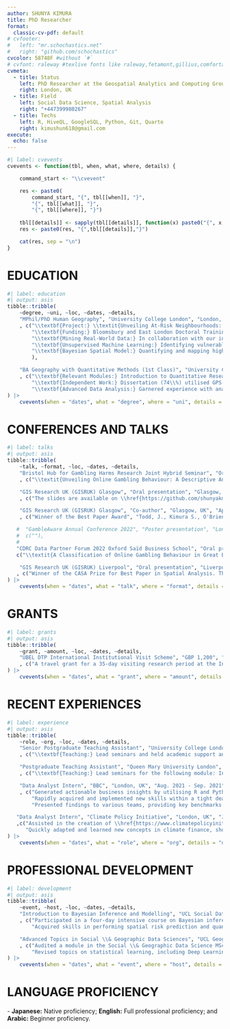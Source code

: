 ```yaml
---
author: SHUNYA KIMURA
title: PhD Researcher
format:
  classic-cv-pdf: default
# cvfooter:
#   left: "mr.schochastics.net"
#   right: "github.com/schochastics"
cvcolor: 58748F #without `#`
# cvfont: raleway #texlive fonts like raleway,fetamont,gillius,comfortaa
cvmeta:
  - title: Status
    left: PhD Researcher at the Geospatial Analytics and Computing Group, University College London
    right: London, UK
  - title: Field
    left: Social Data Science, Spatial Analysis
    right: "+447399980267"
  - title: Techs
    left: R, HiveQL, GoogleSQL, Python, Git, Quarto
    right: kimushun618@gmail.com
execute:
  echo: false
---
```


```r
#| label: cvevents
cvevents <- function(tbl, when, what, where, details) {

    command_start <- "\\cvevent"

    res <- paste0(
        command_start, "{", tbl[[when]], "}", 
        "{", tbl[[what]], "}",
        "{", tbl[[where]], "}")
    
    tbl[[details]] <- sapply(tbl[[details]], function(x) paste0("{", x, "}", collapse = ","))
    res <- paste0(res, "{",tbl[[details]],"}")

    cat(res, sep = "\n")
}
```

# EDUCATION

```r
#| label: education
#| output: asis
tibble::tribble(
    ~degree, ~uni, ~loc, ~dates, ~details,
    "MPhil/PhD Human Geography", "University College London", "London, UK", "Sep. 2021 - Present"
    , c("\\textbf{Project:} \\textit{Unveiling At-Risk Neighbourhoods: A Typology of Online Gambling Behavior in Great Britain Using Large-Scale Consumer Data}; supervised by Professor Paul Longley and Dr Justin Van Dijk.",
        "\\textbf{Funding:} Bloomsbury and East London Doctoral Training Partnership (UBEL DTP) - Economic and Social Research Council (ESRC) Studentship; co-funded by GambleAware.",
        "\\textbf{Mining Real-World Data:} In collaboration with our industry partner, I work with novel behavioral datasets distributed across their data warehouse system. External data linkages are conducted while adhering to appropriate procedures for information governance. [Technologies: BigQuery, Hive, GoogleSQL, HiveQL, R, GitLab, etc.]",
        "\\textbf{Unsupervised Machine Learning:} Identifying vulnerable socioeconomic and geographic groups of customers using a combination of dimensionality reduction and clustering methods. [Libraries: arrow, datatable, tidyr, stats, factoextra, motifcluster, sf, ggplot2, etc.]",
        "\\textbf{Bayesian Spatial Model:} Quantifying and mapping high resolution geographic patterns of risk, and assessing their relationships with potential risk factors. [Libraries: INLA, rstan, spdep, sf, ggplot2, etc.]"
        ),

    "BA Geography with Quantitative Methods (1st Class)", "University College London", "London, UK", "Sep. 2018 - Aug. 2021"
    , c("\\textbf{Relevant Modules:} Introduction to Quantitative Research Methods (73\\%), Geocomputation (68.5\\%), Data Analysis (74.5\\%), Mining Social and Geographic Datasets with Python (80.9\\%)", 
        "\\textbf{Independent Work:} Dissertation (74\\%) utilised GPS-data analysis to empirically investigate the usage of a dockless e-bike share system in London. Several spatial and statistical analyses were conducted, including DBSCAN, KDE clustering, and multilevel negative binomial regression. This work was nominated for the 2021 Transport Geography Research Group Undergraduate Dissertation Prize.", 
        "\\textbf{Advanced Data Analysis:} Garnered experience with analysing randomised experiments, observational causal inference methods, quasi-experimental methods and with panel data methods.")
) |>
    cvevents(when = "dates", what = "degree", where = "uni", details = "details")
```

# CONFERENCES AND TALKS

```r
#| label: talks
#| output: asis
tibble::tribble(
    ~talk, ~format, ~loc, ~dates, ~details,
    "Bristol Hub for Gambling Harms Research Joint Hybrid Seminar", "Oral presentation", "Bristol, UK", "Mar. 2024"
    , c("\\textit{Unveiling Online Gambling Behaviour: A Descriptive Analysis of Consumer Data}. The recording and slides are available on \\href{https://github.com/shunyakmr/AC/tree/main/BRISTOL_SEMINAR_2024}{the github link}."),

    "GIS Research UK (GISRUK) Glasgow", "Oral presentation", "Glasgow, UK", "Apr. 2023"
    , c("The slides are available on \\href{https://github.com/shunyakmr/AC/tree/main/GISRUK_2023}{the github link}.", "Kimura, S., Van Dijk, J.T., and Longley, P.A. \\textit{The Use of Consumer Data to Explore Geographic and Social Variations in Online Gambling}. Proceedings of the 31st Conference of GIS Research UK (GISRUK). Glasgow: University of Glasgow. doi: 10.5281/zenodo.7828456."),

    "GIS Research UK (GISRUK) Glasgow", "Co-author", "Glasgow, UK", "Apr. 2023"
    , c("Winner of the Best Paper Award", "Todd, J., Kimura S., O'Brien, O., and Cheshire, J. \\textit{Dominant Trip Purposes within a Dockless Bicycle Sharing System in London}. Proceedings of the 31st Conference of GIS Research UK (GISRUK), Glasgow: University of Glasgow. doi: 10.5281/zenodo.7828473."),

   #  "GambleAware Annual Conference 2022", "Poster presentation", "London, UK", "Dec. 2022",
   #  c(""),
   #
   "CDRC Data Partner Forum 2022 Oxford Saïd Business School", "Oral presentation", "Oxford, UK", "Nov. 2022",
   c("\\textit{A Classification of Online Gambling Behaviour in Great Britain}. The slides are available on \\href{https://github.com/shunyakmr/AC/tree/main/CDRC_FORUM_2022}{the github link}."),

    "GIS Research UK (GISRUK) Liverpool", "Oral presentation", "Liverpool, UK", "Apr. 2022"
   , c("Winner of the CASA Prize for Best Paper in Spatial Analysis. The slides are available on \\href{https://github.com/shunyakmr/AC/tree/main/GISRUK_2022}{the github link}.", "Kimura, S., Longley, P. A., and Van Dijk, J.T. \\textit{Exploring the spatial disparities in gambling risk and vulnerability}. Proceedings of the 30th Conference of GIS Research UK (GISRUK). Liverpool: University of Liverpool. doi: 10.5281/zenodo.6407146.")
) |>
    cvevents(when = "dates", what = "talk", where = "format", details = "details")
```

# GRANTS

```r
#| label: grants
#| output: asis
tibble::tribble(
    ~grant, ~amount, ~loc, ~dates, ~details,
    "UBEL DTP International Institutional Visit Scheme", "GBP 1,200", "Kyoto, Japan", "Sep. 2021 - Present"
    , c("A travel grant for a 35-day visiting research period at the Institute of Disaster Mitigation for Urban Cultural Heritage, Ritsumeikan University at Kyoto, Japan. Invited by Professor Keiji Yano.")
) |>
    cvevents(when = "dates", what = "grant", where = "amount", details = "details")
```

# RECENT EXPERIENCES

```r
#| label: experience
#| output: asis
tibble::tribble(
    ~role, ~org, ~loc, ~dates, ~details,
    "Senior Postgraduate Teaching Assistant", "University College London", "London, UK", "Jan. 2022 - Apr. 2023"
    , c("\\textbf{Teaching:} Lead seminars and held academic support and feedback hours for the following modules: (1) Geography in the Field I and (2) II; (3) Geocomputation; (4) Introduction to Quantitative Research Methods; and (5) Data Analysis"),

    "Postgraduate Teaching Assistant", "Queen Mary University London", "London, UK", "Nov. 2022 - Jan. 2023"
    , c("\\textbf{Teaching:} Lead seminars for the following module: Introduction to Research Methods"),

    "Data Analyst Intern", "BBC", "London, UK", "Aug. 2021 - Sep. 2021"
    , c("Generated actionable business insights by utilising R and Python to conduct analysis on unstructured data sourced from web scraping and social media pages.",
        "Rapidly acquired and implemented new skills within a tight deadline.",
        "Presented findings to various teams, providing key benchmarks for assessing the success of BBC’s social media platforms."),

   "Data Analyst Intern", "Climate Policy Initiative", "London, UK", "Jun. 2020 - Jul. 2020"
   ,c("Assisted in the creation of \\href{https://www.climatepolicyinitiative.org/netzerofinancetracker/methodology.pdf}{The Net Zero Finance Tracker} through data gathering and dashboard design. This tool provides a comprehensive assessment of the alignment between public and private finance and the Paris Agreement goals.",
      "Quickly adapted and learned new concepts in climate finance, showing flexibility in an unfamiliar domain.")
) |>
    cvevents(when = "dates", what = "role", where = "org", details = "details")
```

# PROFESSIONAL DEVELOPMENT

```r
#| label: development
#| output: asis
tibble::tribble(
    ~event, ~host, ~loc, ~dates, ~details,
    "Introduction to Bayesian Inference and Modelling", "UCL Social Data Institute", "London, UK", "Jul. 2023"
    , c("Participated in a four-day intensive course on Bayesian inference. The course covered the fundamentals of Bayesian statistics using RStudio and Stan. Taught by Dr Anwar Musah.",
        "Acquired skills in performing spatial risk prediction and quantifying uncertainty levels using exceedance probabilities for aerial data, which are currently employed in my PhD project."),

    "Advanced Topics in Social \\& Geographic Data Sciences", "UCL Geography", "London, UK", "Jan. 2022 - Mar. 2022"
    , c("Audited a module in the Social \\& Geographic Data Science MSc course. Led by Dr Stephen Law.",
        "Revised topics on statistical learning, including Deep Learning, Convolutional Neural Networks, and GeoAI.")
) |>
    cvevents(when = "dates", what = "event", where = "host", details = "details")
```

# LANGUAGE PROFICIENCY

\- **Japanese:** Native proficiency; **English:** Full professional proficiency; and **Arabic:** Beginner proficiency.

